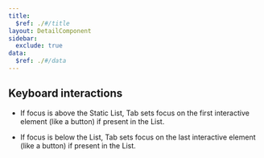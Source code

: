 ```yaml
---
title:
  $ref: ./#/title
layout: DetailComponent
sidebar:
  exclude: true
data:
  $ref: ./#/data
---
```


## Keyboard interactions

<KeyboardControls>
<KeyboardControl keyOrCombos="Tab">

- If focus is above the Static List, Tab sets focus on the first interactive element (like a button) if present in the List.

</KeyboardControl>
<KeyboardControl keyOrCombos="Shift + Tab">

- If focus is below the List, Tab sets focus on the last interactive element (like a button) if present in the List.

</KeyboardControl>
</KeyboardControls>
